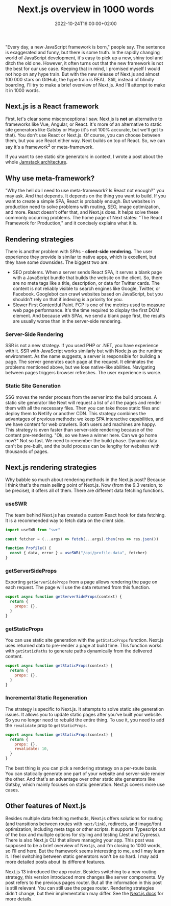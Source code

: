 ﻿---
title: Next.js overview in 1000 words
description: "Next.js is one of many static site generators. But it has one feature that stands out from the competition. In this brief overview, I'll try to describe it."
date: 2022-10-24T16:00:00+02:00
updated: 2023-11-28T16:13:00+02:00
image:
  alt: "Next.js logo"
  caption: "Next.js logo"
  src: "./next-js-logo.png"
categories: ["web development"]
tags: ["next.js", "csr", "ssr", "ssg", "isr", "jamstack"]
type: "post"
---

"Every day, a new JavaScript framework is born," people say. The sentence is exaggerated and funny, but there is some truth. In the rapidly changing world of JavaScript development, it's easy to pick up a new, shiny tool and ditch the old one. However, it often turns out that the new framework is not the best for our use case. Keeping that in mind, I promised myself I would not hop on any hype train. But with the new release of Next.js and almost 100 000 stars on GitHub, the hype train is REAL. Still, instead of blindly boarding, I'll try to make a brief overview of Next.js. And I'll attempt to make it in 1000 words.

## Next.js is a React framework

First, let's clear some misconceptions I saw. Next.js is **not** an alternative to frameworks like Vue, Angular, or React. It's more of an alternative to static site generators like Gatsby or Hugo (it's not 100% accurate, but we'll get to that). You don't use React or Next.js. Of course, you can choose between them, but you use React either way. Next builds on top of React. So, we can say it's a framework<sup>2</sup> or meta-framework.

<Callout type="info">

If you want to see static site generators in context, I wrote a post about the whole [Jamstack architecture](/blog/jamstack-what-why-how/).

</Callout>

## Why use meta-framework?

"Why the hell do I need to use meta-framework? Is React not enough?" you may ask. And that depends. It depends on the thing you want to build. If you want to create a simple SPA, React is probably enough. But websites in production need to solve problems with routing, SEO, image optimization, and more. React doesn't offer that, and Next.js does. It helps solve these commonly occurring problems. The home page of Next states: "The React Framework for Production," and it concisely explains what it is.

## Rendering strategies

There is another problem with SPAs - **client-side rendering.** The user experience they provide is similar to native apps, which is excellent, but they have some downsides. The biggest two are:

- SEO problems. When a server sends React SPA, it serves a blank page with a JavaScript bundle that builds the website on the client. So, there are no meta tags like a title, description, or data for Twitter cards. The content is not reliably visible to search engines like Google, Twitter, or Facebook. Googlebot can crawl websites based on JavaScript, but you shouldn't rely on that if indexing is a priority for you.
- Slower First Contentful Paint. FCP is one of the metrics used to measure web page performance. It's the time required to display the first DOM element. And because with SPAs, we send a blank page first, the results are usually worse than in the server-side rendering.

### Server-Side Rendering

SSR is not a new strategy. If you used PHP or .NET, you have experience with it. SSR with JavaScript works similarly but with Node.js as the runtime environment. As the name suggests, a server is responsible for building a page. The server generates each page at the request. It eliminates the problems mentioned above, but we lose native-like abilities. Navigating between pages triggers browser refreshes. The user experience is worse.

### Static Site Generation

SSG moves the render process from the server into the build process. A static site generator like Next will request a list of all the pages and render them with all the necessary files. Then you can take those static files and deploy them to Netlify or another CDN. This strategy combines the advantages of previous methods: we keep SPA interactive capabilities, and we have content for web crawlers. Both users and machines are happy. This strategy is even faster than server-side rendering because of the content pre-rendering. "Ok, so we have a winner here. Can we go home now?" Not so fast. We need to remember the build phase. Dynamic data can't be pre-built, and the build process can be lengthy for websites with thousands of pages.

## Next.js rendering strategies

Why babble so much about rendering methods in the Next.js post? Because I think that's the main selling point of Next.js. Now (from the 9.3 version, to be precise), it offers all of them. There are different data fetching functions.

### useSWR

The team behind Next.js has created a custom React hook for data fetching. It is a recommended way to fetch data on the client side.

```jsx #Client-Side Rendering in Next.js
import useSWR from "swr"

const fetcher = (...args) => fetch(...args).then(res => res.json())

function Profile() {
  const { data, error } = useSWR("/api/profile-data", fetcher)
}
```

### getServerSideProps

Exporting `getServerSideProps` from a page allows rendering the page on each request. The page will use the data returned from this function.

```jsx #Server-Side Rendering in Next.js
export async function getServerSideProps(context) {
  return {
    props: {},
  }
}
```

### getStaticProps

You can use static site generation with the `getStaticProps` function. Next.js uses returned data to pre-render a page at build time. This function works with `getStaticPaths` to generate paths dynamically from the delivered content.

```jsx #Static Site Generation in Next.js
export async function getStaticProps(context) {
  return {
    props: {},
  }
}
```

### Incremental Static Regeneration

The strategy is specific to Next.js. It attempts to solve static site generation issues. It allows you to update static pages after you've built your website. So you no longer need to rebuild the entire thing. To use it, you need to add the `revalidate` prop to `getStaticProps`.

```jsx #Incremental Static Regeneration in Next.js
export async function getStaticProps(context) {
  return {
    props: {},
    revalidate: 10,
  }
}
```

The best thing is you can pick a rendering strategy on a per-route basis. You can statically generate one part of your website and server-side render the other. And that's an advantage over other static site generators like Gatsby, which mainly focuses on static generation. Next.js covers more use cases.

## Other features of Next.js

Besides multiple data fetching methods, Next.js offers solutions for routing (and transitions between routes with `next/link`), redirects, and image/font optimization, including meta tags or other scripts. It supports Typescript out of the box and multiple options for styling and testing (Jest and Cypress). There is also Next.js CLI that allows managing your app. This post was supposed to be a brief overview of Next.js, and I'm closing to 1000 words, so I'll end here. But the framework seems interesting to me, and I may learn it. I feel switching between static generators won't be so hard. I may add more detailed posts about its different features.

<Callout type="info">

Next.js 13 introduced the app router. Besides switching to a new routing strategy, this version introduced more changes like server components. My post refers to the previous pages router. But all the information in this post is still relevant. You can still use the pages router. Rendering strategies didn't change, but their implementation may differ. See the [Next.js docs](https://nextjs.org/docs/app) for more details.

</Callout>
